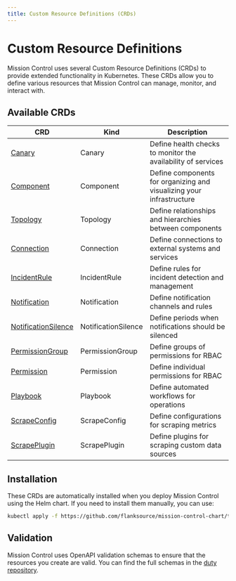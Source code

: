 ```yaml
---
title: Custom Resource Definitions (CRDs)
---
```


# Custom Resource Definitions

Mission Control uses several Custom Resource Definitions (CRDs) to provide extended functionality in Kubernetes. These CRDs allow you to define various resources that Mission Control can manage, monitor, and interact with.

## Available CRDs

| CRD | Kind | Description |
|-----|------|-------------|
| [Canary](./canary.mdx) | Canary | Define health checks to monitor the availability of services |
| [Component](./component.mdx) | Component | Define components for organizing and visualizing your infrastructure |
| [Topology](./topology.mdx) | Topology | Define relationships and hierarchies between components |
| [Connection](./connection.mdx) | Connection | Define connections to external systems and services |
| [IncidentRule](./incident-rule.mdx) | IncidentRule | Define rules for incident detection and management |
| [Notification](./notification.mdx) | Notification | Define notification channels and rules |
| [NotificationSilence](./notification-silence.mdx) | NotificationSilence | Define periods when notifications should be silenced |
| [PermissionGroup](./permission-group.mdx) | PermissionGroup | Define groups of permissions for RBAC |
| [Permission](./permission.mdx) | Permission | Define individual permissions for RBAC |
| [Playbook](./playbook.mdx) | Playbook | Define automated workflows for operations |
| [ScrapeConfig](./scrape-config.mdx) | ScrapeConfig | Define configurations for scraping metrics |
| [ScrapePlugin](./scrape-plugin.mdx) | ScrapePlugin | Define plugins for scraping custom data sources |

## Installation

These CRDs are automatically installed when you deploy Mission Control using the Helm chart. If you need to install them manually, you can use:

```bash
kubectl apply -f https://github.com/flanksource/mission-control-chart/tree/main/crd-chart/templates
```

## Validation

Mission Control uses OpenAPI validation schemas to ensure that the resources you create are valid. You can find the full schemas in the [duty repository](https://github.com/flanksource/duty/tree/main/schema/openapi).